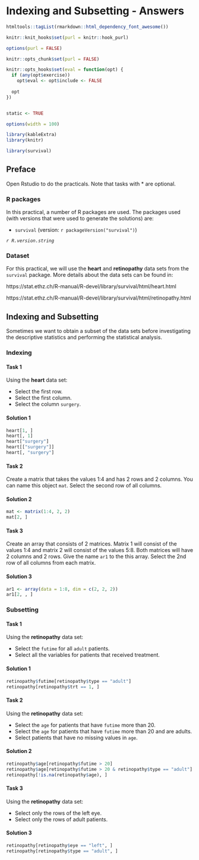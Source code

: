 # Indexing and Subsetting - Answers {.unnumbered}

```r
htmltools::tagList(rmarkdown::html_dependency_font_awesome())
```

```r
knitr::knit_hooks$set(purl = knitr::hook_purl)

options(purl = FALSE)

knitr::opts_chunk$set(purl = FALSE)
```

```r
knitr::opts_hooks$set(eval = function(opt) {
  if (any(opt$exercise))
    opt$eval <- opt$include <- FALSE
  
  opt
})


static <- TRUE

options(width = 100)

```

```r
library(kableExtra)
library(knitr)
```

```r
library(survival)
```

## Preface {data-progressive="FALSE"}

Open Rstudio to do the practicals. Note that tasks with \* are optional.

### R packages

In this practical, a number of R packages are used. The packages used (with versions that were used to generate the solutions) are:

-   `survival` (version: `r packageVersion("survival")`)

*`r R.version.string`*

### Dataset {.tabset .tabset-fade .tabset-pills}

For this practical, we will use the **heart** and **retinopathy** data sets from the `survival` package. More details about the data sets can be found in:

https://stat.ethz.ch/R-manual/R-devel/library/survival/html/heart.html

https://stat.ethz.ch/R-manual/R-devel/library/survival/html/retinopathy.html

## Indexing and Subsetting

Sometimes we want to obtain a subset of the data sets before investigating the descriptive statistics and performing the statistical analysis.

### Indexing {.tabset .tabset-fade .tabset-pills}

::: {.panel-tabset .nav-pills}
#### Task 1

Using the **heart** data set:\

-   Select the first row.\
-   Select the first column.\
-   Select the column `surgery`.

#### Solution 1

```r
heart[1, ]
heart[, 1]
heart["surgery"]
heart[["surgery"]]
heart[, "surgery"]
```
:::

::: {.panel-tabset .nav-pills}
#### Task 2

Create a matrix that takes the values 1:4 and has 2 rows and 2 columns. You can name this object `mat`. Select the second row of all columns.

#### Solution 2

```r
mat <- matrix(1:4, 2, 2)
mat[2, ]
```
:::

::: {.panel-tabset .nav-pills}
#### Task 3

Create an array that consists of 2 matrices. Matrix 1 will consist of the values 1:4 and matrix 2 will consist of the values 5:8. Both matrices will have 2 columns and 2 rows. Give the name `ar1` to the this array. Select the 2nd row of all columns from each matrix.

#### Solution 3

```r
ar1 <- array(data = 1:8, dim = c(2, 2, 2))
ar1[2, , ]
```
:::

### Subsetting {.tabset .tabset-fade .tabset-pills}

::: {.panel-tabset .nav-pills}
#### Task 1

Using the **retinopathy** data set:\

-   Select the `futime` for all `adult` patients.\
-   Select all the variables for patients that received treatment.\

#### Solution 1

```r
retinopathy$futime[retinopathy$type == "adult"]
retinopathy[retinopathy$trt == 1, ]
```
:::

::: {.panel-tabset .nav-pills}
#### Task 2

Using the **retinopathy** data set:\

-   Select the `age` for patients that have `futime` more than 20.\
-   Select the `age` for patients that have `futime` more than 20 and are adults.\
-   Select patients that have no missing values in `age`.

#### Solution 2

```r
retinopathy$age[retinopathy$futime > 20]
retinopathy$age[retinopathy$futime > 20 & retinopathy$type == "adult"]
retinopathy[!is.na(retinopathy$age), ]
```
:::

::: {.panel-tabset .nav-pills}
#### Task 3

Using the **retinopathy** data set:\

-   Select only the rows of the left eye.
-   Select only the rows of adult patients.

#### Solution 3

```r
retinopathy[retinopathy$eye == "left", ]
retinopathy[retinopathy$type == "adult", ]
```
:::
